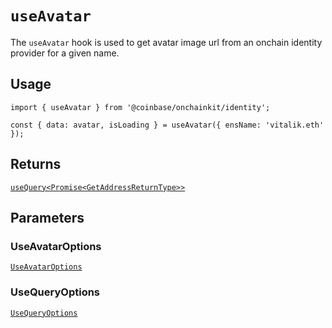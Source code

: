 # `useAvatar`

The `useAvatar` hook is used to get avatar image url from an onchain identity
provider for a given name.

## Usage

```tsx twoslash
import { useAvatar } from '@coinbase/onchainkit/identity';

const { data: avatar, isLoading } = useAvatar({ ensName: 'vitalik.eth' });
```

## Returns

[`useQuery<Promise<GetAddressReturnType>>`](types#getaddressreturntype)

## Parameters

### UseAvatarOptions

[`UseAvatarOptions`](types#useavataroptions)

### UseQueryOptions

[`UseQueryOptions`](types#usequeryoptions)

